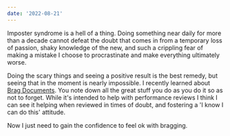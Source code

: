```yaml
---
date: '2022-08-21'
---
```


Imposter syndrome is a hell of a thing. Doing something near daily for more than a decade cannot defeat the doubt that comes in from a temporary loss of passion, shaky knowledge of the new, and such a crippling fear of making a mistake I choose to procrastinate and make everything ultimately worse.

Doing the scary things and seeing a positive result is the best remedy, but seeing that in the moment is nearly impossible. I recently learned about [Brag Documents](https://jvns.ca/blog/brag-documents/). You note down all the great stuff you do as you do it so as not to forget. While it's intended to help with performance reviews I think I can see it helping when reviewed in times of doubt, and fostering a 'I know I can do this' attitude.

Now I just need to gain the confidence to feel ok with bragging.
